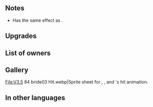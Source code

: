 {{Weapon Infobox
|tagid=SID_祝福の花の弓＋
|weaponType=Bow
|userVersion1=Bow
|userVersion2=Arrow
|might=12
|range=2
|effectiveness=flying
|effect=Effective against flying foes. If unit initiates combat, grants Atk/Spd+4 during combat.
|cost=300
|exclusive=0
|statModifiers=0,12,0,0,0
|refinePaths=default
|refineSP=350
|refineMedals=500
|refineStones=50
|required=Bouquet Bow
|properties=
}}
==Notes==
* Has the same effect as {{St|Swift Sparrow 2}}.
{{Effective damage bonus|flying}}
{{IfUnitInitiates}}
{{Combat boosts}}
==Upgrades==
{{Weapon Upgrade List}}
==List of owners==
{{Skill Hero List}}
==Gallery==
<gallery>
File:V3.5 84 bride03 Hit.webp|Sprite sheet for {{St|Lofty Blossoms+}}, {{St|Cake Cutter+}}, and {{PAGENAME}}'s hit animation.
</gallery>
==In other languages==
{{OtherLanguages
|japanese=祝福の花の弓＋
|german=Blumenbogen+
|spanishEU=Arco floral +
|spanishLA=Arco floral +
|french=Arc floral +
|italian=Arco fiorito+
|chineseTW=祝福之花弓＋
|portuguese=Arco floral+
}}
{{Weapons Navbox}}